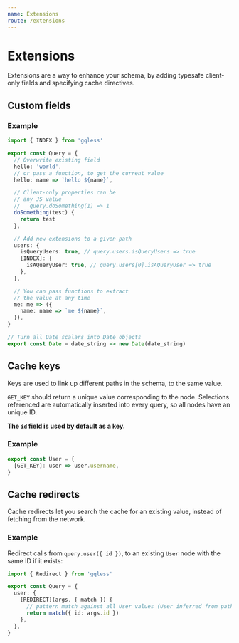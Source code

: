 ```yaml
---
name: Extensions
route: /extensions
---
```


# Extensions

Extensions are a way to enhance your schema, by adding typesafe client-only fields and specifying cache directives.

## Custom fields

### Example

```ts
import { INDEX } from 'gqless'

export const Query = {
  // Overwrite existing field
  hello: 'world',
  // or pass a function, to get the current value
  hello: name => `hello ${name}`,

  // Client-only properties can be
  // any JS value
  //   query.doSomething(1) => 1
  doSomething(test) {
    return test
  },

  // Add new extensions to a given path
  users: {
    isQueryUsers: true, // query.users.isQueryUsers => true
    [INDEX]: {
      isAQueryUser: true, // query.users[0].isAQueryUser => true
    },
  },

  // You can pass functions to extract
  // the value at any time
  me: me => ({
    name: name => `me ${name}`,
  }),
}

// Turn all Date scalars into Date objects
export const Date = date_string => new Date(date_string)
```

## Cache keys

Keys are used to link up different paths in the schema, to the same value.

`GET_KEY` should return a unique value corresponding to the node. Selections referenced are automatically inserted into every query, so all nodes have an unique ID.

**The `id` field is used by default as a key.**

### Example

```ts
export const User = {
  [GET_KEY]: user => user.username,
}
```

## Cache redirects

Cache redirects let you search the cache for an existing value, instead of fetching from the network.

### Example

Redirect calls from `query.user({ id })`, to an existing `User` node with the same ID if it exists:

```ts
import { Redirect } from 'gqless'

export const Query = {
  user: {
    [REDIRECT](args, { match }) {
      // pattern match against all User values (User inferred from path)
      return match({ id: args.id })
    },
  },
}
```
